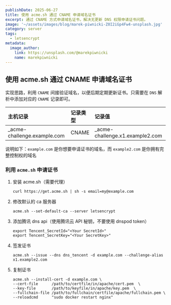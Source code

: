 ```yaml
---
publishDate: 2025-06-27
title: 使用 acme.sh 通过 CNAME 申请域名证书
excerpt: 通过 CNAME 方式申请域名证书，解决无更新 DNS 权限申请证书问题。
image: '~/assets/images/blog/marek-piwnicki-Z0I2iGp4Fw4-unsplash.jpg'
category: server
tags: 
  - letsencrypt
metadata:
  image_author:
    link: https://unsplash.com/@marekpiwnicki
    name: marekpiwnicki
---
```


## 使用 acme.sh 通过 CNAME 申请域名证书

实现思路，利用 `CNAME` 间接验证域名，以便后期定期更新证书。只需要在 `DNS` 解析中添加对应的 `CNAME` 记录即可。

| 主机记录                    | 记录类型 | 记录值                          |
| :-------------------------- | :------- | :------------------------------ |
| _acme-challenge.example.com | CNAME    | _acme-challenge.x1.example2.com |

说明如下：`example.com` 是你想要申请证书的域名，而 `example2.com` 是你拥有完整控制权的域名

### 利用 `acme.sh` 申请证书

1. 安装 acme.sh（需要代理）

   `curl https://get.acme.sh | sh -s email=my@example.com`

2. 修改默认的 ca 服务器

   `acme.sh --set-default-ca --server letsencrypt`

3. 添加腾讯 dns api（使用腾讯云 API 秘钥，不要使用 dnspod token）

   ```
   export Tencent_SecretId="<Your SecretId>"
   export Tencent_SecretKey="<Your SecretKey>"
   ```

4. 签发证书

   `acme.sh --issue --dns dns_tencent -d example.com --challenge-alias x1.example2.com`

5. 复制证书

   ```
   acme.sh --install-cert -d example.com \
   --cert-file      /path/to/certfile/in/apache/cert.pem  \
   --key-file       /path/to/keyfile/in/apache/key.pem  \
   --fullchain-file /path/to/fullchain/certfile/apache/fullchain.pem \
   --reloadcmd      "sudo docker restart nginx"
   ```
